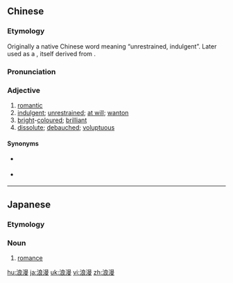 ==Chinese==
{{zh-forms}}

===Etymology===
Originally a native Chinese word meaning “unrestrained, indulgent”. Later used as a {{zh-psm|romantic|nocap=1}}, itself derived from {{bor|zh|fr|romantique|notext=1}}.

===Pronunciation===
{{zh-pron
|m=làngmàn
|c=long6 maan6
|mn=lōng-bān
|ma=y
|cat=a
}}

===Adjective===
{{zh-adj}}

# [[romantic]]
# [[indulgent]]; [[unrestrained]]; [[at will]]; [[wanton]]
# [[bright]]-[[coloured]]; [[brilliant]]
# [[dissolute]]; [[debauched]]; [[voluptuous]]

====Synonyms====
* {{sense|romantic}} {{zh-l|羅曼蒂克}}
* {{sense|bright-coloured}} {{zh-l|爛漫}}

{{zh-cat|Advanced}}

----

==Japanese==
{{ja-kanjitab|浪|漫}}

===Etymology===
{{rfe|ja}}

===Noun===
{{ja-noun|ろうまん}}

# [[romance]]

[[hu:浪漫]]
[[ja:浪漫]]
[[uk:浪漫]]
[[vi:浪漫]]
[[zh:浪漫]]